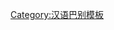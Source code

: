 {{User language-0|zh-yichang|列个用户'''[[:Category:zh-yichang-0 使用者|说不到]]'''一句'''[[:Category:zh-yichang 使用者|宜昌话]]'''。|宜昌話|12|9}}<noinclude>[[Category:汉语巴别模板]]</noinclude>